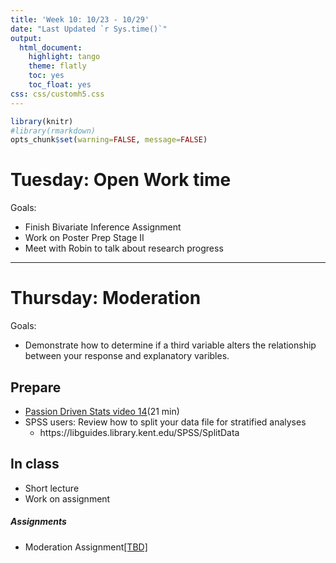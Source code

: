 ```yaml
---
title: 'Week 10: 10/23 - 10/29'
date: "Last Updated `r Sys.time()`"
output:
  html_document:
    highlight: tango
    theme: flatly
    toc: yes
    toc_float: yes
css: css/customh5.css
---
```


```r
library(knitr)
#library(rmarkdown)
opts_chunk$set(warning=FALSE, message=FALSE) 
```


# Tuesday: Open Work time
Goals: 

* Finish Bivariate Inference Assignment
* Work on Poster Prep Stage II
* Meet with Robin to talk about research progress

----

# Thursday: Moderation

Goals: 

* Demonstrate how to determine if a third variable alters the relationship between your response and explanatory varibles. 


## Prepare 

* [Passion Driven Stats video 14](http://passiondrivenstatistics.com/2016/08/20/r-chapter-14/)(21 min)
* SPSS users: Review how to split your data file for stratified analyses
    - https://libguides.library.kent.edu/SPSS/SplitData 

## In class
 
* Short lecture
* Work on assignment

##### Assignments

* Moderation Assignment[[TBD]](hw/moderation_assignment.html)

